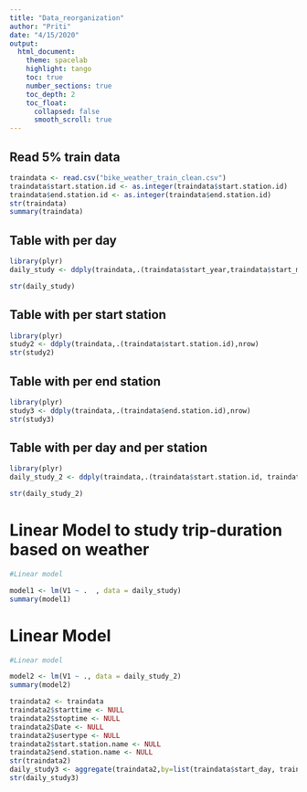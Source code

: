 ```yaml
---
title: "Data_reorganization"
author: "Priti"
date: "4/15/2020"
output:
  html_document:
    theme: spacelab
    highlight: tango
    toc: true
    number_sections: true
    toc_depth: 2
    toc_float:
      collapsed: false
      smooth_scroll: true
---
```


## Read 5% train data

```r

traindata <- read.csv("bike_weather_train_clean.csv")
traindata$start.station.id <- as.integer(traindata$start.station.id)
traindata$end.station.id <- as.integer(traindata$end.station.id)
str(traindata)
summary(traindata)

```

## Table with per day

```r

library(plyr)
daily_study <- ddply(traindata,.(traindata$start_year,traindata$start_mth,traindata$start_day,Ave.Wind.Speed,TMIN...C. ,TMAX...C. ,  PRCP..mm. , SNOW..mm.),nrow)

str(daily_study)


```

## Table with per start station

```r

library(plyr)
study2 <- ddply(traindata,.(traindata$start.station.id),nrow)
str(study2)


```


## Table with per end station

```r

library(plyr)
study3 <- ddply(traindata,.(traindata$end.station.id),nrow)
str(study3)


```


## Table with per day and per station

```r

library(plyr)
daily_study_2 <- ddply(traindata,.(traindata$start.station.id, traindata$start_year,traindata$start_mth,traindata$start_day,Ave.Wind.Speed,TMIN...C. ,TMAX...C. ,  PRCP..mm. , SNOW..mm.),nrow)

str(daily_study_2)


```

# Linear Model to study trip-duration based on weather

```r

#Linear model

model1 <- lm(V1 ~ .  , data = daily_study)
summary(model1)


```

# Linear Model 

```r

#Linear model

model2 <- lm(V1 ~ ., data = daily_study_2)
summary(model2)


```

```r

traindata2 <- traindata
traindata2$starttime <- NULL
traindata2$stoptime <- NULL
traindata2$Date <- NULL
traindata2$usertype <- NULL
traindata2$start.station.name <- NULL
traindata2$end.station.name <- NULL
str(traindata2)
daily_study3 <- aggregate(traindata2,by=list(traindata$start_day, traindata$start_mth),FUN=mean)
str(daily_study3)

```

